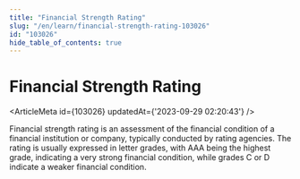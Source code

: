 ```yaml
---
title: "Financial Strength Rating"
slug: "/en/learn/financial-strength-rating-103026"
id: "103026"
hide_table_of_contents: true
---
```



# Financial Strength Rating

<ArticleMeta id={103026} updatedAt={'2023-09-29 02:20:43'} />
<div className='border-solid border-b border-t-0 my-4 border-[var(--ifm-color-gray-300)]' />

Financial strength rating is an assessment of the financial condition of a financial institution or company, typically conducted by rating agencies. The rating is usually expressed in letter grades, with AAA being the highest grade, indicating a very strong financial condition, while grades C or D indicate a weaker financial condition.
